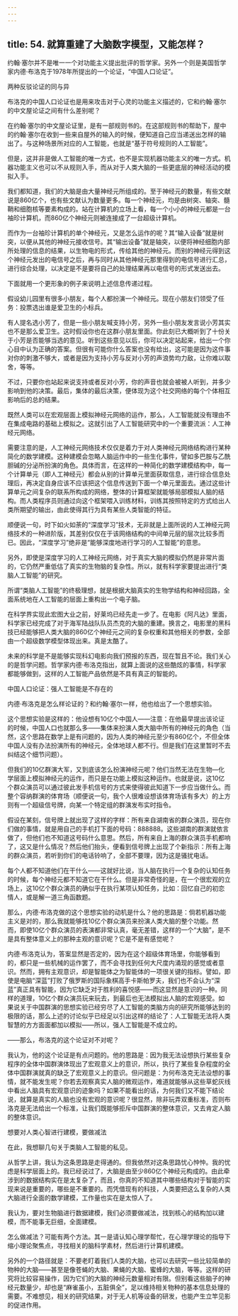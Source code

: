 ```yaml
---
---
---
```

title: 54. 就算重建了大脑数字模型，又能怎样？
---




约翰·塞尔并不是唯一一个对功能主义提出批评的哲学家。另外一个则是美国哲学家内德·布洛克于1978年所提出的一个论证，“中国人口论证”。





两种反驳论证的同与异


布洛克的中国人口论证也是用来攻击对于心灵的功能主义描述的，它和约翰·塞尔的中文屋论证之间有什么差别呢？

在约翰·塞尔的中文屋论证里，是有一部规则书的。在这部规则书的帮助下，屋中的约翰·塞尔在收到一些来自屋外的输入的时候，便知道自己应当递送出怎样的输出了。与这种场景所对应的人工智能，也就是“基于符号规则的人工智能”。

但是，这并非是做人工智能的唯一方式，也不是实现机器功能主义的唯一方式。机器功能主义也可以不从规则入手，而从对于人类大脑的一些更底层的神经活动的模拟入手。

我们都知道，我们的大脑是由大量神经元所组成的。至于神经元的数量，有些文献说是860亿个，也有些文献认为数量更多。每一个神经元，均是由树突、轴突、髓鞘和细胞核等要素构成的。站在计算机的立场上看，每一个小小的神经元都是一台袖珍计算机，而860亿个神经元则被连接成了一台超级计算机。

而作为一台袖珍计算机的单个神经元，又是怎么运作的呢？其“输入设备”就是树突，以便从其他的神经元接收信号。其“输出设备”就是轴突，以便将神经细胞内部所处理的信息的结果，以生物电的形式，传给其他的神经元。而别的神经元得到这个神经元发出的电信号之后，再与同时从其他神经元那里得到的电信号进行汇总，进行综合处理，以决定是不是要将自己的处理结果再以电信号的形式发送出去。

下面就用一个更形象的例子来说明上述信息传递过程。

假设幼儿园里有很多小朋友，每个人都扮演一个神经元。现在小朋友们领受了任务：投票选出谁是爱卫生的小标兵。

有人提名选小芳了，但是一些小朋友喊支持小芳，另外一些小朋友发言说小芳其实也不是那么爱卫生。这时假设你也在这群小朋友里面。你此刻已大概听到了十份关于小芳是否能够当选的意见。听到这些意见以后，你可以决定站起来，给出一个你心目中认为正确的答案。但很有可能你什么答案也没有给出，这可能是因为这件事对你的刺激不够大，或者是因为支持小芳与反对小芳的声浪势均力敌，让你难以取舍，等等。

不过，只要你也站起来说支持或者反对小芳，你的声音也就会被被人听到，并多少影响到他的决策。最后，集体的最后决策，便体现为这个社交网络的每个个体相互影响后的总的结果。

既然人类可以在宏观层面上模拟神经元网络的运作，那么，人工智能就没有理由不在集成电路的基础上模拟之。这就引出了人工智能研究中的一个重要流派：人工神经元网络。

需要注意的是，人工神经元网络技术仅仅是着力于对人类神经元网络结构进行某种简化的数学建模。这种建模会忽略人脑运作中的一些生化事件，譬如多巴胺与乙酰胆碱的分泌所扮演的角色。具体而言，在这样的一种简化的数学建模结构中，每一个计算单元（即人工神经元）都会从别的计算单元里面获取信息，进行综合信息处理后，再决定自身应该不应该把这个信息传送到下面一个单元里面去。通过这些计算单元之间复杂的联系所构成的网络，整体的计算框架就能够局部模拟人脑的结构。而人类程序员则通过向这个框架喂入训练材料，训练其按照特定的方式给出人类所期望的输出，由此使得其行为具有某些人类智能的特征。

顺便说一句，时下如火如荼的“深度学习”技术，无非就是上面所说的人工神经元网络技术的一种进阶版，其差别仅仅在于该网络结构的中间单元层的层次比较多而已。因此，“深度学习”绝非是“能够深度地进行学习的人工智能”的意思。

另外，即使是深度学习的人工神经元网络，对于真实大脑的模拟仍然是非常片面的，它仍然严重低估了真实的生物脑的复杂性。所以，就有科学家要提出进行“类脑人工智能”的研究。

所谓“类脑人工智能”的终极理想，就是根据大脑真实的生物学结构和神经回路，全面系统地在人工智能的层面上重构出一个电子脑。

在科学界实现此宏图大业之前，好莱坞已经先走一步了。在电影《阿凡达》里面，科学家已经完成了对于海军陆战队队员杰克的大脑的重建。换言之，电影里的黑科技已经能够把人类大脑的860亿个神经元之间的复杂权重和其他相关的参数，全部由一个超级数学模型体现出来。真是太酷了。

未来的科学是不是能够实现科幻电影向我们预报的东西，现在暂且不论。我们关心的是哲学问题。哲学家内德·布洛克指出，就算上面说的这些酷炫的事情，科学家都能够做到，这样的人工智能产品依然是不具有真正的智能的。





中国人口论证：强人工智能是不存在的


内德·布洛克是怎么样论证的？和约翰·塞尔一样，他也给出了一个思想实验。

这个思想实验是这样的：他设想有10亿个中国人——注意：在他最早提出该论证的时候，中国人口也就那么多——集体来扮演人类大脑中所有的神经元的角色（当然，这个思路在数学上是有问题的，因为人类的神经元至少有860亿个，不但全体中国人没有办法扮演所有的神经元，全体地球人都不行。但是我们在这里暂时不去纠结这个细节问题）。

但我们的10亿群演大军，又到底该怎么扮演神经元呢？他们当然无法在生物—化学层面上模拟神经元的运作，而只是在功能上模拟这种运作。也就是说，这10亿个群众演员可以通过彼此发手机信号的方式来使得彼此知道下一步应当做什么。而整个容纳群演的体育场（顺便说一句，我个人很难设想该体育场该有多大）的上方则有一个超级信号牌，向某一个特定组的群演发布实时指令。

假设在某刻，信号牌上就出现了这样的字样：所有来自湖南省的群众演员，现在你们做的事情，就是用自己的手机打下面的号码：888888。这些湖南的群演就依言做了，但他们也不知道这号码什么意思。然后，所有来自上海的群众演员手机都响了，这又是什么情况？然后他们抬头，便看到信号牌上出现了个新指示：所有上海的群众演员，若听到你们的电话铃响了，全部不要理，因为这是骚扰电话。

每个人都不知道他们在干什么——这就好比说，当人脑在执行一个复杂的认知任务的时候，每个神经元都不知道它在干什么。但是非常奇怪的是，在一个很宏观的立场上，这10亿个群众演员的确似乎在执行某项认知任务，比如：回忆自己的初恋情人，或是解一道三角函数题。

那么，内德·布洛克做的这个思想实验的动机是什么？他的思路是：倘若机器功能主义是对的，那么我就能够找10亿个群众演员来扮演人类大脑的整个功能。然而，即使10亿个群众演员的表演都非常认真，毫无差错，这样的一个“大脑”，是不是具有整体意义上的那种主观的意识呢？它是不是有感觉呢？

内德·布洛克认为，答案显然是否定的，因为在这个超级体育场里，你能够看到的，都只是一些机械的运作罢了，而不会寻找到任何大尺度内涌现的感觉或者意识。然而，拥有主观意识，却是智能体之为智能体的一项很关键的指标。譬如，即使是电脑“深蓝”打败了俄罗斯的国际象棋高手卡斯帕罗夫，我们也不会认为“深蓝”真正具有智能，因为它缺乏对于胜利的喜悦感——而这显然是意识的一种。同样的道理，10亿个群众演员玩来玩去，到最后也无法模拟出人脑的宏观感受。如果说关于中国群演的思想实验已经穷尽了人工智能的类脑方向的研究所能够达到的极限的话，那么上述的讨论似乎已经足以引出这样的结论了：人工智能无法将人类智慧的方方面面都加以模拟——所以，强人工智能是不成立的。

——那么，布洛克的这个论证对不对呢？

我认为，他的这个论证是有点问题的。他的思路是：因为我无法设想执行某些复杂程序的全体中国群演体现出了宏观意义上的意识，所以，执行了某些复杂程度的全体中国群演就真的缺乏了宏观意义上的意识。但问题是：为何布洛克无法设想的事情，就不能发生呢？你若去观察真实人脑的微观运作，难道就能够从这些草蛇灰线中看出人脑具有宏观意识的迹象吗？如果不能看出的话，为何我们又不能下结论说，就算是真实的人脑也没有宏观的意识呢？很显然，除非玩弄双重标准，否则布洛克是无法给出一个标准，让我们既能够拒斥中国群演的整体意识，又去肯定人脑的整体意识。





想要对人类心智进行建模，要做减法


在此，我想聊几句关于类脑人工智能的私见。

从哲学上讲，我认为这条思路是走得通的。但我依然对这条思路忧心忡忡。我的忧虑是科学层面上的。我已经说过了，大脑是由至少860亿个神经元构成的。由此牵涉到的数据结构实在是太复杂了，而且，你真的不知道其中哪些结构对于智能的实现来说是重要的，哪些是不重要的。而凭借现有的科技，人类要把这么复杂的人类大脑进行全面的数学建模，工作量也实在是太惊人了。

我认为，要对生物脑进行数据建模，我们必须要做减法，找到核心的结构加以建模，而不能事无巨细，全面建模。

怎么做减法？可能有两个方法。其一是请认知心理学帮忙，在心理学理论的指导下缩小理论聚焦点，寻找相关的脑科学素材，然后进行计算机建模。

另外的一个路径就是：不要老盯着我们人类的大脑，也可以去研究一些比较简单的物种的大脑——甚至是像苍蝇的大脑、果蝇的大脑、蜜蜂的大脑，等等。这样的研究将比较容易操作，因为它们的大脑的神经元数量相对有限。但别看这些脑子的神经元数量少，却也是“麻雀虽小，五脏俱全”，足以维持相关物种的基本信息处理的需要。不难想见，相关的研究结果，对于无人机等设备的研发，也能产生立竿见影的促进作用。